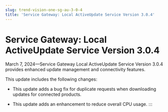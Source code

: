 ```yaml
---
slug: trend-vision-one-sg-au-3-0-4
title: 'Service Gateway: Local ActiveUpdate Service Version 3.0.4'
---
```

# Service Gateway: Local ActiveUpdate Service Version 3.0.4

March 7, 2024—Service Gateway Local ActiveUpdate Service Version 3.0.4 provides enhanced update management and connectivity features.

This update includes the following changes:

- This update adds a bug fix for duplicate requests when downloading updates for connected products.

- This update adds an enhancement to reduce overall CPU usage.
:::
